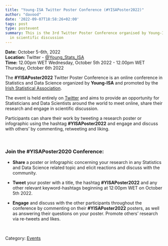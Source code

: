 ```yaml
---
title: "Young-ISA Twitter Poster Conference (#YISAPoster2022)"
author: "davood"
date: '2022-09-07T18:58:26+02:00'
tags: post
type: postevent
summary: This is the 3rd Twitter Poster Conference organised by Young-ISA aims to provide an opportunity for Statisticians and Data Scientists around the world to meet online, share their research and engage
  in scientific discussion
---
```


**Date:** October 5-6th, 2022 <br>
**Location:** Twitter - [\@Young_Stats_ISA](https://twitter.com/Young_Stats_ISA)<br>
**Time:** 12.00pm WET Wednesday, October 5th 2022 - 12.00pm WET Thursday, October 6th 2022 <br>


The **#YISAPoster2022** Twitter Poster Conference is an online conference in Statistics and Data Science organized by **Young-ISA** and promoted by the [Irish Statistical Association](https://istat.ie/).


The event is held entirely on [Twitter](https://twitter.com/Young_Stats_ISA) and aims to provide an opportunity for Statisticians and Data Scientists around the world to meet online, share their research and engage in scientific discussion.

Participants can share their work by tweeting a research poster or infographic using the hashtag **#YISAPoster2022** and engage and discuss with others’ by commenting, retweeting and liking.

<br>

### Join the #YISAPoster2020 Conference:
- **Share** a poster or infographic concerning your research in any Statistics and Data Science related topic and elicit reactions and discuss with the community.

- **Tweet** your poster with a title, the hashtag **#YISAPoster2022** and any other relevant
keyword-hashtags beginning at 12:00pm WET on October 5th 2022.

- **Engage** and discuss with the other participants throughout the conference by commenting on their **#YISAPoster2022** posters, as well as answering their questions on your poster. Promote others’ research via re-tweets and likes.


<br>




Category: [<u>Events</u>](/events/)